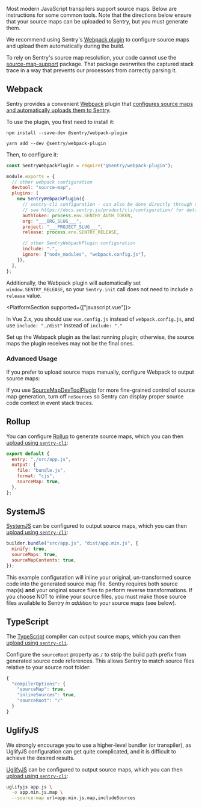 Most modern JavaScript transpilers support source maps. Below are instructions for some common tools. Note that the directions below ensure that your source maps can be uploaded to Sentry, but you must generate them.

<Note>

We recommend using Sentry's [Webpack plugin](https://github.com/getsentry/sentry-webpack-plugin) to configure source maps and upload them automatically during the build.

</Note>

<Alert level="warning" title="source-map-support">

To rely on Sentry's source map resolution, your code cannot use the [source-map-support](https://www.npmjs.com/package/source-map-support) package. That package overwrites the captured stack trace in a way that prevents our processors from correctly parsing it.

</Alert>

## Webpack

Sentry provides a convenient [Webpack](https://webpack.js.org/) plugin that [configures source maps and automatically uploads them to Sentry](https://github.com/getsentry/sentry-webpack-plugin).

To use the plugin, you first need to install it:

```shell {tabTitle:npm}
npm install --save-dev @sentry/webpack-plugin
```

```shell {tabTitle:yarn}
yarn add --dev @sentry/webpack-plugin
```

Then, to configure it:

```javascript {filename:webpack.config.js}
const SentryWebpackPlugin = require("@sentry/webpack-plugin");

module.exports = {
  // other webpack configuration
  devtool: "source-map",
  plugins: [
    new SentryWebpackPlugin({
      // sentry-cli configuration - can also be done directly through sentry-cli
      // see https://docs.sentry.io/product/cli/configuration/ for details
      authToken: process.env.SENTRY_AUTH_TOKEN,
      org: "___ORG_SLUG___",
      project: "___PROJECT_SLUG___",
      release: process.env.SENTRY_RELEASE,

      // other SentryWebpackPlugin configuration
      include: ".",
      ignore: ["node_modules", "webpack.config.js"],
    }),
  ],
};
```

Additionally, the Webpack plugin will automatically set `window.SENTRY_RELEASE`, so your `Sentry.init` call does not need to include a `release` value.

<PlatformSection supported={["javascript.vue"]}>

In Vue 2.x, you should use `vue.config.js` instead of `webpack.config.js`, and use `include: "./dist"` instead of `include: "."`

</PlatformSection>

<Note>

Set up the Webpack plugin as the last running plugin; otherwise, the source maps the plugin receives may not be the final ones.

</Note>

### Advanced Usage

If you prefer to upload source maps manually, configure Webpack to output source maps:

<PlatformContent includePath="configuration/sourcemaps/tools/webpack/advanced-usage" />

If you use [SourceMapDevToolPlugin](https://webpack.js.org/plugins/source-map-dev-tool-plugin) for more fine-grained control of source map generation, turn off `noSources` so Sentry can display proper source code context in event stack traces.

## Rollup

You can configure [Rollup](https://rollupjs.org/) to generate source maps, which you can then [upload using `sentry-cli`](/product/cli/releases/#sentry-cli-sourcemaps):

```javascript {filename:rollup.config.js}
export default {
  entry: "./src/app.js",
  output: {
    file: "bundle.js",
    format: "cjs",
    sourceMap: true,
  },
};
```

## SystemJS

[SystemJS](https://github.com/systemjs/builder) can be configured to output source maps, which you can then [upload using `sentry-cli`](/product/cli/releases/#sentry-cli-sourcemaps):

```javascript
builder.bundle("src/app.js", "dist/app.min.js", {
  minify: true,
  sourceMaps: true,
  sourceMapContents: true,
});
```

<Note>

This example configuration will inline your original, un-transformed source code into the generated source map file. Sentry requires both source map(s) **and** your original source files to perform reverse transformations. If you choose NOT to inline your source files, you must make those source files available to Sentry _in addition_ to your source maps (see below).

</Note>

## TypeScript

The [TypeScript](https://www.typescriptlang.org/) compiler can output source maps, which you can then [upload using `sentry-cli`](/product/cli/releases/#sentry-cli-sourcemaps).

Configure the `sourceRoot` property as `/` to strip the build path prefix from generated source code references. This allows Sentry to match source files relative to your source root folder:

```javascript {filename:tsconfig.json}
{
  "compilerOptions": {
    "sourceMap": true,
    "inlineSources": true,
    "sourceRoot": "/"
  }
}
```

## UglifyJS

<Note>

We strongly encourage you to use a higher-level bundler (or transpiler), as UglifyJS configuration can get quite complicated, and it is difficult to achieve the desired results.

</Note>

[UglifyJS](https://github.com/mishoo/UglifyJS) can be configured to output source maps, which you can then [upload using `sentry-cli`](/product/cli/releases/#sentry-cli-sourcemaps):

```bash
uglifyjs app.js \
  -o app.min.js.map \
  --source-map url=app.min.js.map,includeSources
```
